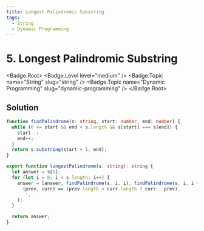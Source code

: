 ```yaml
---
title: Longest Palindromic Substring
tags:
  - String
  - Dynamic Programming
---
```


# 5. Longest Palindromic Substring

<Badge.Root>
  <Badge.Level level="medium" />
  <Badge.Topic name="String" slug="string" />
  <Badge.Topic name="Dynamic Programming" slug="dynamic-programming" />
</Badge.Root>

## Solution

```typescript filename="solution.ts" copy
function findPalindrome(s: string, start: number, end: number) {
  while (0 <= start && end < s.length && s[start] === s[end]) {
    start--;
    end++;
  }
  return s.substring(start + 1, end);
}

export function longestPalindrome(s: string): string {
  let answer = s[0];
  for (let i = 0; i < s.length; i++) {
    answer = [answer, findPalindrome(s, i, i), findPalindrome(s, i, i + 1)].reduce(
      (prev, curr) => (prev.length < curr.length ? curr : prev),
      '',
    );
  }

  return answer;
}
```

<ProblemLink
  codingSite="leetcode"
  href="https://leetcode.com/problems/longest-palindromic-substring/"
  title="Longest Palindromic Substring"
/>
